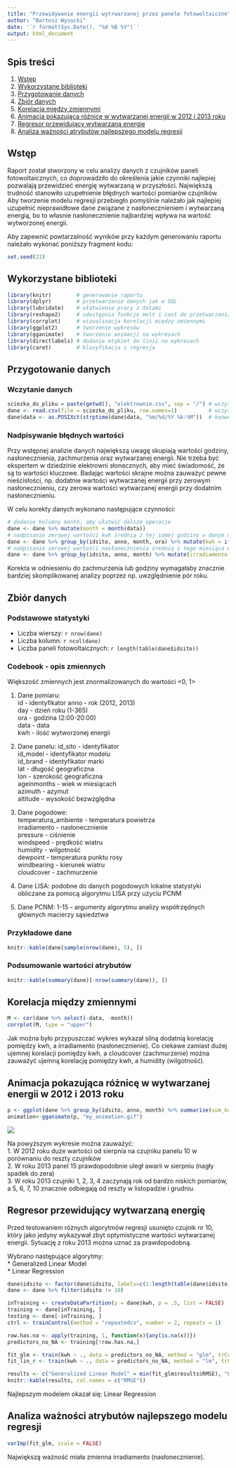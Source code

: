 ---
title: "Przewidywanie energii wytrwarzanej przez panele fotowoltaiczne"
author: "Bartosz Wysocki"
date: '`r format(Sys.Date(), "%d %B %Y")`'
output: html_document
---

## Spis treści
1. [Wstęp](#wstep)
2. [Wykorzystane biblioteki](#wykorzystane-biblioteki)
3. [Przygotowanie danych](#przygotowanie-danych)
4. [Zbiór danych](#zbior-danych)
5. [Korelacja między zmiennymi](#korelacja-miedzy-zmiennymi)
6. [Animacja pokazująca różnicę w wytwarzanej energii w 2012 i 2013 roku](#animacja-pokazujaca-roznice-w-wytwarzanej-energii-w-2012-i-2013-roku)
7. [Regresor przewidujący wytwarzaną energię](#regresor-przewidujacy-wytwarzana-energie)
8. [Analiza ważności atrybutów najlepszego modelu regresji](#analiza-waznosci-atrybutow-najlepszego-modelu-regresji)

## Wstęp
Raport został stworzony w celu analizy danych z czujników paneli fotowoltaicznych, co doprowadziło do określenia jakie czynniki najlepiej pozwalają przewidzieć energię wytwarzaną w przyszłości. Największą trudność stanowiło uzupełnienie błędnych wartości pomiarów czujników. Aby tworzenie modelu regresji przebiegło pomyślnie należało jak najlepiej uzupełnić nieprawidłowe dane związane z nasłonecznieniem i wytwarzaną energią, bo to własnie nasłonecznienie najbardziej wpływa na wartość wytworzonej energii.

Aby zapewnić powtarzalność wyników przy każdym generowaniu raportu należało wykonać poniższy fragment kodu:
```{r wstep}
set.seed(23)
```

## Wykorzystane biblioteki
```{r wykorzystane-biblioteki, message=FALSE, warning=FALSE}
library(knitr)        # generowanie raportu
library(dplyr)        # przetwarzanie danych jak w SQL
library(lubridate)    # ułatwienie pracy z datami
library(reshape2)     # udostępnia funkcje melt i cast do przetwarzania danych
library(corrplot)     # wizualizacja korelacji między zmiennymi
library(ggplot2)      # tworzenie wykresów
library(gganimate)    # tworzenie animacji na wykresach
library(directlabels) # dodanie etykiet do linii na wykresach
library(caret)        # klasyfikacja i regresja
```

## Przygotowanie danych

### Wczytanie danych
```{r przygotowanie-danych, cache=TRUE}
sciezka_do_pliku = paste(getwd(), "elektrownie.csv", sep = "/") # wczytanie ścieżki do pliku z danymi
dane <- read.csv(file = sciezka_do_pliku, row.names=1)          # wczytanie zbioru danych
dane$data <- as.POSIXct(strptime(dane$data, "%m/%d/%Y %k:%M"))  # konwersja daty do odpowiedniego formatu
```

### Nadpisywanie błędnych wartości
Przy wstępnej analizie danych największą uwagę skupiają wartości godziny, nasłonecznienia, zachmurzenia oraz wytwarzanej energii. Nie trzeba być ekspertem w dziedzinie elektrowni słonecznych, aby mieć świadomość, że są to wartości kluczowe. Badając wartości skrajne można zauważyć pewne nieścisłości, np. dodatnie wartości wytwarzanej energii przy zerowym nasłonecznieniu, czy zerowa wartości wytwarzanej energii przy dodatnim nasłonecznieniu.

W celu korekty danych wykonano następujące czynności:
```{r przygotowanie-danych2}
# dodanie kolumny month, aby ułatwić dalsze operacje
dane <- dane %>% mutate(month = month(data))
# nadpisanie zerowej wartości kwh średnią z tej samej godziny w danym miesiącu, jeżeli nasłonecznienie > 0
dane <- dane %>% group_by(idsito, anno, month, ora) %>% mutate(kwh = ifelse(kwh == 0 & irradiamento > 0, mean(kwh), kwh))
# nadpisanie zerowej wartości nasłonecznienia średnią z tego miesiąca w danym roku, jeżeli kwh > 0
dane <- dane %>% group_by(idsito, anno, month) %>% mutate(irradiamento = ifelse(irradiamento == 0 & kwh > 0, mean(irradiamento), irradiamento))
```
Korekta w odniesieniu do zachmurzenia lub godziny wymagałaby znacznie bardziej skomplikowanej analizy poprzez np. uwzględnienie pór roku.

## Zbiór danych

###  Podstawowe statystyki  
  * Liczba wierszy: `r nrow(dane)`  
  * Liczba kolumn: `r ncol(dane)`
  * Liczba paneli fotowoltaicznych: `r length(table(dane$idsito))`

### Codebook - opis zmiennych
Większość zmiennych jest znormalizowanych do wartości <0, 1>

1. Dane pomiaru:  
  id - identyfikator
  anno - rok (2012, 2013)  
  day - dzień roku (1-365)  
  ora - godzina (2:00-20:00)  
  data - data  
  kwh - ilość wytworzonej energii  
  
2. Dane panelu: 
  id_sito - identyfikator  
  id_model - identyfikator modelu  
  id_brand - identyfikator marki  
  lat - długość geograficzna  
  lon - szerokość geograficzna  
  ageinmonths - wiek w miesiącach  
  azimuth - azymut  
  altitude - wysokość bezwzględna  
  
3. Dane pogodowe:  
  temperatura_ambiente - temperatura powietrza  
  irradiamento - nasłonecznienie  
  pressure - ciśnienie  
  windspeed - prędkość wiatru  
  humidity - wilgotność  
  dewpoint - temperatura punktu rosy  
  windbearing - kierunek wiatru  
  cloudcover - zachmurzenie  
  
4. Dane LISA: podobne do danych pogodowych lokalne statystyki obliczane za pomocą algorytmu LISA przy użyciu PCNM  

5. Dane PCNM: 1-15 - argumenty algorytmu analizy współrzędnych głównych macierzy sąsiedztwa  

###  Przykładowe dane
```{r zbior-danych, echo=FALSE, results='asis'}
knitr::kable(dane[sample(nrow(dane), 5), ])
```

### Podsumowanie wartości atrybutów

```{r analiza-wartosci-atrybutow, echo=FALSE, results='asis'}
knitr::kable(summary(dane)[-nrow(summary(dane)), ])
```

## Korelacja między zmiennymi

```{r korelacja-miedzy-zmiennymi, echo=FALSE, message=FALSE, warning=FALSE, fig.width=17, fig.height=17}
M <- cor(dane %>% select(-data, -month))
corrplot(M, type = "upper")
```

Jak można było przypuszczać wykres wykazał silną dodatnią korelację pomiędzy kwh, a irradiamento (nasłonecznienie).
Co ciekawe zamiast dużej ujemnej korelacji pomiędzy kwh, a cloudcover (zachmurzenie) można zauważyć ujemną korelację pomiędzy kwh, a humidity (wilgotność).

## Animacja pokazująca różnicę w wytwarzanej energii w 2012 i 2013 roku

```{r zmiana-wytwarzanej-energii-w-czasie-i-przestrzeni, echo=FALSE, message=FALSE, warning=FALSE}
p <- ggplot(dane %>% group_by(idsito, anno, month) %>% summarise(sum_kwh = sum(kwh)), aes(x = month, y = sum_kwh, color = factor(idsito, labels=c(1:17)), frame = anno)) + geom_line() + theme_bw() + xlim(c(1,12)) + xlab("Miesiąc") + ylab("Suma wytworzonej energii") + labs(colour= "Panel")
animation<-gganimate(p, "my_animation.gif")
```
![](my_animation.gif)

Na powyższym wykresie można zauważyć:  
1. W 2012 roku duże wartości od sierpnia na czujniku panelu 10 w porównaniu do reszty czujników  
2. W roku 2013 panel 15 prawdopodobnie uległ awarii w sierpniu (nagły spadek do zera)  
3. W roku 2013 czujniki 1, 2, 3, 4 zaczynają rok od bardzo niskich pomiarów, a 5, 6, 7, 10 znacznie odbiegają od reszty w listopadzie i grudniu.


## Regresor przewidujący wytwarzaną energię

Przed testowaniem różnych algorytmów regresji usunięto czujnik nr 10, który jako jedyny wykazywał zbyt optymistyczne wartości wytwarzanej energii. Sytuację z roku 2013 można uznać za prawdopodobną.

Wybrano następujące algorytmy:  
* Generalized Linear Model  
* Linear Regression  

```{r regresor-przewidujacy-wytwarzana-energie, echo=FALSE, message=FALSE, warning=FALSE, results='asis'}
dane$idsito <- factor(dane$idsito, labels=c(1:length(table(dane$idsito))))
dane <- dane %>% filter(idsito != 10)

inTraining <- createDataPartition(y = dane$kwh, p = .5, list = FALSE)
training <- dane[inTraining, ]
testing <- dane[-inTraining, ]
ctrl <- trainControl(method = "repeatedcv", number = 2, repeats = 1)

row.has.na <- apply(training, 1, function(x){any(is.na(x))})
predictors_no_NA <- training[!row.has.na,]

fit_glm <- train(kwh ~ ., data = predictors_no_NA, method = "glm", trControl = ctrl)
fit_lin_r <- train(kwh ~ ., data = predictors_no_NA, method = "lm", trControl = ctrl)

results <- c("Generalized Linear Model" = min(fit_glm$results$RMSE), "Linear Regression" = min(fit_lin_r$results$RMSE))
knitr::kable(results, col.names = c("RMSE"))
```

Najlepszym modelem okazał się: Linear Regression  

## Analiza ważności atrybutów najlepszego modelu regresji

```{r analiza-waznosci-atrybutow-najlepszego-modelu-regresji, echo=FALSE}
varImp(fit_glm, scale = FALSE)
```

Największą ważność miała zmienna irradiamento (nasłonecznienie).